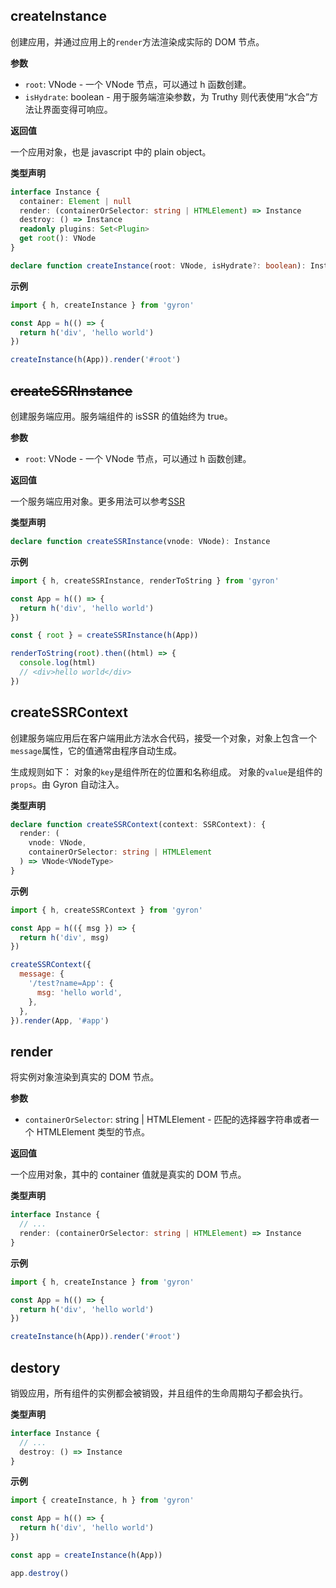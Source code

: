## createInstance

创建应用，并通过应用上的`render`方法渲染成实际的 DOM 节点。

**参数**

- `root`: VNode - 一个 VNode 节点，可以通过 h 函数创建。
- `isHydrate`: boolean - 用于服务端渲染参数，为 Truthy 则代表使用“水合”方法让界面变得可响应。

**返回值**

一个应用对象，也是 javascript 中的 plain object。

**类型声明**

```ts d
interface Instance {
  container: Element | null
  render: (containerOrSelector: string | HTMLElement) => Instance
  destroy: () => Instance
  readonly plugins: Set<Plugin>
  get root(): VNode
}

declare function createInstance(root: VNode, isHydrate?: boolean): Instance
```

**示例**

```javascript
import { h, createInstance } from 'gyron'

const App = h(() => {
  return h('div', 'hello world')
})

createInstance(h(App)).render('#root')
```

## ~~createSSRInstance~~

创建服务端应用。服务端组件的 isSSR 的值始终为 true。

**参数**

- `root`: VNode - 一个 VNode 节点，可以通过 h 函数创建。

**返回值**

一个服务端应用对象。更多用法可以参考[SSR](/docs/ssr)

**类型声明**

```ts d
declare function createSSRInstance(vnode: VNode): Instance
```

**示例**

```javascript
import { h, createSSRInstance, renderToString } from 'gyron'

const App = h(() => {
  return h('div', 'hello world')
})

const { root } = createSSRInstance(h(App))

renderToString(root).then((html) => {
  console.log(html)
  // <div>hello world</div>
})
```

## createSSRContext

创建服务端应用后在客户端用此方法水合代码，接受一个对象，对象上包含一个`message`属性，它的值通常由程序自动生成。

生成规则如下：
对象的`key`是组件所在的位置和名称组成。
对象的`value`是组件的`props`。由 Gyron 自动注入。

**类型声明**

```ts d
declare function createSSRContext(context: SSRContext): {
  render: (
    vnode: VNode,
    containerOrSelector: string | HTMLElement
  ) => VNode<VNodeType>
}
```

**示例**

```javascript
import { h, createSSRContext } from 'gyron'

const App = h(({ msg }) => {
  return h('div', msg)
})

createSSRContext({
  message: {
    '/test?name=App': {
      msg: 'hello world',
    },
  },
}).render(App, '#app')
```

## render

将实例对象渲染到真实的 DOM 节点。

**参数**

- `containerOrSelector`: string | HTMLElement - 匹配的选择器字符串或者一个 HTMLElement 类型的节点。

**返回值**

一个应用对象，其中的 container 值就是真实的 DOM 节点。

**类型声明**

```ts d
interface Instance {
  // ...
  render: (containerOrSelector: string | HTMLElement) => Instance
}
```

**示例**

```javascript
import { h, createInstance } from 'gyron'

const App = h(() => {
  return h('div', 'hello world')
})

createInstance(h(App)).render('#root')
```

## destory

销毁应用，所有组件的实例都会被销毁，并且组件的生命周期勾子都会执行。

**类型声明**

```ts d
interface Instance {
  // ...
  destroy: () => Instance
}
```

**示例**

```javascript line=9
import { createInstance, h } from 'gyron'

const App = h(() => {
  return h('div', 'hello world')
})

const app = createInstance(h(App))

app.destroy()
```
